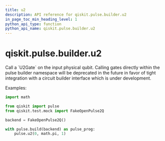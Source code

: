 ```yaml
---
title: u2
description: API reference for qiskit.pulse.builder.u2
in_page_toc_min_heading_level: 1
python_api_type: function
python_api_name: qiskit.pulse.builder.u2
---
```


# qiskit.pulse.builder.u2

<Function id="qiskit.pulse.builder.u2" isDedicatedPage={true} github="https://github.com/qiskit/qiskit/tree/stable/0.17/qiskit/pulse/builder.py" signature="u2(phi, lam, qubit)">
  Call a `U2Gate` on the input physical qubit.

  <Admonition title="Note" type="note">
    Calling gates directly within the pulse builder namespace will be deprecated in the future in favor of tight integration with a circuit builder interface which is under development.
  </Admonition>

  Examples:

  ```python
  import math

  from qiskit import pulse
  from qiskit.test.mock import FakeOpenPulse2Q

  backend = FakeOpenPulse2Q()

  with pulse.build(backend) as pulse_prog:
      pulse.u2(0, math.pi, 1)
  ```
</Function>

